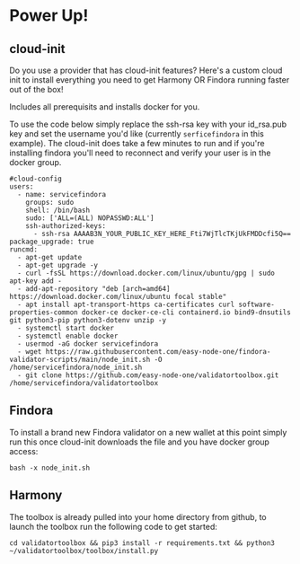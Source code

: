 # Power Up!

## cloud-init
Do you use a provider that has cloud-init features? Here's a custom cloud init to install everything you need to get Harmony OR Findora running faster out of the box!  

Includes all prerequisits and installs docker for you.  

To use the code below simply replace the ssh-rsa key with your id_rsa.pub key and set the username you'd like (currently `serficefindora` in this example). The cloud-init does take a few minutes to run and if you're installing findora you'll need to reconnect and verify your user is in the docker group.

```text
#cloud-config
users:
  - name: servicefindora
    groups: sudo
    shell: /bin/bash
    sudo: ['ALL=(ALL) NOPASSWD:ALL']
    ssh-authorized-keys:
      - ssh-rsa AAAAB3N_YOUR_PUBLIC_KEY_HERE_Fti7WjTlcTKjUkFMDDcfi5Q==
package_upgrade: true
runcmd:
  - apt-get update
  - apt-get upgrade -y
  - curl -fsSL https://download.docker.com/linux/ubuntu/gpg | sudo apt-key add -
  - add-apt-repository "deb [arch=amd64] https://download.docker.com/linux/ubuntu focal stable"
  - apt install apt-transport-https ca-certificates curl software-properties-common docker-ce docker-ce-cli containerd.io bind9-dnsutils git python3-pip python3-dotenv unzip -y
  - systemctl start docker
  - systemctl enable docker
  - usermod -aG docker servicefindora
  - wget https://raw.githubusercontent.com/easy-node-one/findora-validator-scripts/main/node_init.sh -O /home/servicefindora/node_init.sh
  - git clone https://github.com/easy-node-one/validatortoolbox.git /home/servicefindora/validatortoolbox
  ```

## Findora
To install a brand new Findora validator on a new wallet at this point simply run this once cloud-init downloads the file and you have docker group access:

```text
bash -x node_init.sh
```

## Harmony
The toolbox is already pulled into your home directory from github, to launch the toolbox run the following code to get started:

```text
cd validatortoolbox && pip3 install -r requirements.txt && python3 ~/validatortoolbox/toolbox/install.py
```
